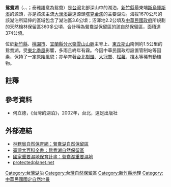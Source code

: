 {{Infobox protected area
| name = 鴛鴦湖自然保留區
| iucn_category = Ia
| photo = 
| photo_caption = 
| photo_width =
| location = [[新竹縣|新竹縣]][[尖石鄉|尖石鄉]]
| area = 374公頃
| established = 1986年6月27日
| governing_body = 行政院退輔會森林開發處
| url = 
}}
{{Infobox_lake
 |湖泊名稱 = 鴛鴦湖
 |native_name={{lang-tay|Pspngan Bsilung}};<br/>{{lang|tay|bsilung Smangus}};<br/>{{lang|tay|bsilung Guru}}
 |native_name_lang=tay
 |etymology = 泰雅語{{lang|tay|bsilung}}意為湖泊，{{lang|tay|Guru}}意為鴛鴦，此湖早年曾有鴛鴦聚集
 |湖泊照片 = 
 |湖泊照片標題 = 
 |測深圖 = 
 |caption_bathymetry = 
 |座標 = {{coord|24.576|N|121.402|E|display=title,inline}}
 |湖泊類別 = 高山湖泊
 |流入 = 
 |流出 = 
 |集水區面積 = 
 |集水區國家 = {{ROC-TW}}
 |湖泊長度 = 
 |湖泊闊度 = 
 |湖泊面積 = 3.6公頃
 |平均深度 = 
 |最深深度 = 
 |水體體積 = 
 |residence_time = 
 |shore =
 |海拔高度 = 1670公尺
 |湖中島嶼 =
 |湖邊城鎮 = [[新竹縣|新竹縣]][[尖石鄉|尖石鄉]]
}}
'''鴛鴦湖'''（{{lang-tay|Pspngan Bsilung}}、{{lang|tay|bsilung Smangus}}{{r|cip_year4}}{{rp|41}}、{{lang|tay|bsilung Guru}}{{r|lahuy_2008}}；泰雅語{{lang|tay|Guru}}意為鴛鴦）是[[台灣|台灣]]北部深山中的湖泊，[[新竹縣|新竹縣]]最東端[[斯烏庫斯溪|斯烏庫斯溪]]的源頭，亦是該溪主流[[大漢溪|大漢溪]]最遠源頭[[塔克金溪|塔克金溪]]的主要湖泊。海拔1670公尺的該湖泊所延伸的區域包含了湖泊區3.6公頃；沼澤地2.2公頃及[[中華民國政府|中華民國政府]]所規劃的天然檜林保留區360多公頃，合計稱為鴛鴦湖保留區的該自然保留區，面積達374公頃。

位於[[新竹縣|新竹縣]]、[[桃園市|桃園市]]、[[宜蘭縣|宜蘭縣]][[分水嶺|分水嶺]][[雪山山脈|雪山山脈]]主脊上、[[東丘斯山|東丘斯山]]{{noteTag|桃園、新竹、宜蘭三縣分界的分水嶺為[[西丘斯山|西丘斯山]]東方約1.8公里處的無名平緩山頭。「西丘斯」為漢語音譯泰雅語，日治地圖標示為{{jpn|j=シッキユス山|rm=Shikkiyusu san|link=no}}。{{r|map_1907}}此山頭因位在西丘斯山東方而稱為東丘斯山實為誤稱。}}南側約1.5公里的鴛鴦湖，受[[東北季風|東北季風]]影響，多雨且終年有霧。今因中華民國政府設置管制站等因素，保持了一定原始風貌；亦孕育著[[台北樹蛙|台北樹蛙]]、[[大冠鷲|大冠鷲]]、[[松蘿|松蘿]]、[[檜木|檜木]]等稀有動植物。

==註釋==
{{noteFoot}}

==參考資料==
{{reflist|refs=

<ref name="cip_year4">{{cite report |title=原住民族傳統領域土地調查：第四年研究報告 |others=[[行政院原住民族委員會|行政院原住民族委員會]] 委託；中國地理學會 執行；張長義 主持 |date=2005-12 |url=https://www.cip.gov.tw/data/news/document/201706/1498197686125-1.pdf?s=507BE5F313E03C18&c=E134528BBF55251D4926EBA923A1584B&fn=6C50F573C2E3635B17995E6148F019F30DD4F0812ECBE10B240019D751653BB1D0636733C6861689}}</ref>

<ref name="lahuy_2008">{{cite thesis |degree=碩士 |publisher=靜宜大學生態學系 |script-title=tay:Ima nyux Kmal Kinbaqan Mnanu: Gaga ru Sngusun Qalang Smangus |trans-title=是誰在講什麼樣的知識？Smangus部落主體性建構與地方知識實踐 |author=Lahuy Icyeh [拉互依‧倚岕] |date=2008-01 |url=https://p-library2.s3.filebase.com/books/f9d96faf661b993a1321673b286f1d71.pdf}}</ref>

<ref name="map_1907">{{cite map |map=田尾第1號 |script-title=ja:ボンボン山 |series=蕃地地形圖 |scale=五萬分一 |origyear=1907年起調製 |date=1932-02-25 |editor=[[臺灣總督府|臺灣總督府]]民政部警察本署 |location=臺北州臺北市 |publisher=[[臺灣日日新報|臺灣日日新報]]社 |via=[[國立台灣大學圖書館|國立台灣大學圖書館]] 數位化館藏 |url=https://ntu.primo.exlibrisgroup.com/view/UniversalViewer/886NTU_INST/12283870740004786#?c=0&m=0&s=0&cv=0&xywh=1079%2C1686%2C2080%2C816}}</ref>

}}
*何立德，《台灣的湖泊》，2002年，台北，遠足出版社

==外部連結==
* [https://conservation.forest.gov.tw/0000114 林務局自然保育網：鴛鴦湖自然保留區] {{Wayback|url=https://conservation.forest.gov.tw/0000114 |date=20200926234349 }}
* [http://nrch.culture.tw/twpedia.aspx?id=1568 臺灣大百科全書：鴛鴦湖自然保留區] {{Wayback|url=http://nrch.culture.tw/twpedia.aspx?id=1568 |date=20190608104124 }}
* [https://wetland-tw.tcd.gov.tw/tw/GuideContent.php?ID=13&secureChk=a93134d184e96ee42483d7ad63271833 國家重要濕地保育計畫：鴛鴦湖重要濕地]
* [https://web.archive.org/web/20130330185211/http://protectedplanet.net/sites/Yuan_Yang_Lake_Nature_Preserve protectedplanet.net]{{en}}

{{中華民國自然地景}}
{{台灣湖泊}}
[[Category:台灣湖泊|Category:台灣湖泊]]
[[Category:台灣自然保留區|Category:台灣自然保留區]]
[[Category:新竹縣地理|Category:新竹縣地理]]
[[Category:中華民國國定自然地景|Category:中華民國國定自然地景]]